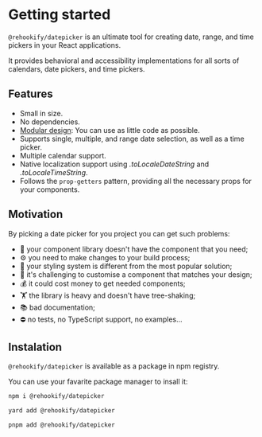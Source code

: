 # Getting started

`@rehookify/datepicker` is an ultimate tool for creating date, range, and time pickers in your React applications.

It provides behavioral and accessibility implementations for all sorts of calendars, date pickers, and time pickers.

## Features

- Small in size.
- No dependencies.
- [Modular design](/datepicker/modular-hooks): You can use as little code as possible.
- Supports single, multiple, and range date selection, as well as a time picker.
- Multiple calendar support.
- Native localization support using *.toLocaleDateString* and *.toLocaleTimeString*.
- Follows the `prop-getters` pattern, providing all the necessary props for your components.

## Motivation

By picking a date picker for you project you can get such problems:

- 🙅 your component library doesn't have the component that you need;
- ⚙️ you need to make changes to your build process;
- 💅 your styling system is different from the most popular solution;
- 🦹 it's challenging to customise a component that matches your design;
- 💰 it could cost money to get needed components;
- 🏋️ the library is heavy and doesn't have tree-shaking;
- 📚 bad documentation;
- ⛔️ no tests, no TypeScript support, no examples...

## Instalation

`@rehookify/datepicker` is available as a package in npm registry.

You can use your favarite package manager to insall it:

```bash
npm i @rehookify/datepicker
```

```bash
yard add @rehookify/datepicker
```

```bash
pnpm add @rehookify/datepicker
```
